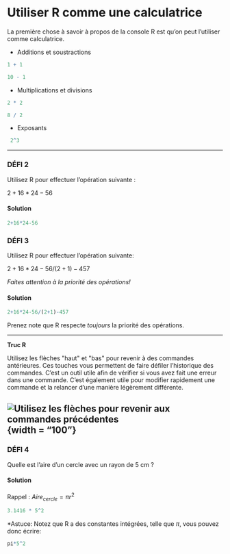 # Utiliser R comme une calculatrice

La première chose à savoir à propos de la console R est qu'on peut
l'utiliser comme calculatrice.

* Additions et soustractions
```r
1 + 1

```

```r
10 - 1

```

* Multiplications et divisions
```r
2 * 2

```

```r
8 / 2

```

* Exposants
```r
 2^3

```

------------------------------------------------------------------------

### DÉFI 2

Utilisez R pour effectuer l'opération suivante : 

$2 + 16 * 24 - 56$


#### Solution {-}
```r
2+16*24-56
```


### DÉFI 3

Utilisez R pour effectuer l'opération suivante: 

$2 + 16 * 24 - 56 / ( 2 + 1) - 457$

*Faites attention à la priorité des opérations!*

#### Solution {-}
```r
2+16*24-56/(2+1)-457
```

Prenez note que R respecte *toujours* la priorité des opérations.

------------------------------------------------------------------------

**Truc R**

Utilisez les flèches \"haut\" et \"bas\" pour revenir à des commandes
antérieures. Ces touches vous permettent de faire défiler l'historique
des commandes. C'est un outil utile afin de vérifier si vous avez fait
une erreur dans une commande. C'est également utile pour modifier
rapidement une commande et la relancer d'une manière légèrement
différente.

![Utilisez les flèches pour revenir aux commandes précédentes](images//arrow_keys.png){width = "100"}
------------------------------------------------------------------------

### DÉFI 4

Quelle est l'aire d'un cercle avec un rayon de 5 cm ?

#### Solution {-}

Rappel : ${Aire_{cercle} = \pi r^2}$

```r
3.1416 * 5^2
```

*Astuce: Notez que R a des constantes intégrées, telle que ${\pi}$, vous pouvez donc écrire:

```r
pi*5^2
```
